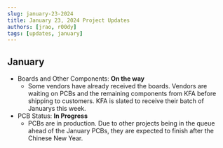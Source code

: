```yaml
---
slug: january-23-2024
title: January 23, 2024 Project Updates
authors: [jrao, r00dy]
tags: [updates, january]
---
```


## January

- Boards and Other Components: **On the way**
    - Some vendors have already received the boards. Vendors are waiting on PCBs and the remaining components from KFA before shipping to customers. KFA is slated to receive their batch of Januarys this week.
- PCB Status: **In Progress**
    - PCBs are in production. Due to other projects being in the queue ahead of the January PCBs, they are expected to finish after the Chinese New Year.

